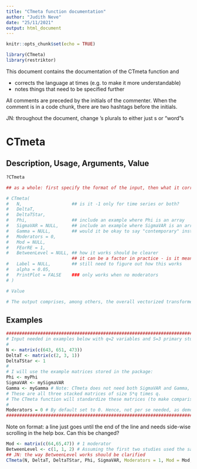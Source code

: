 ```yaml
---
title: "CTmeta function documentation"
author: "Judith Neve"
date: "25/11/2021"
output: html_document
---
```


```r
knitr::opts_chunk$set(echo = TRUE)
```

```r
library(CTmeta)
library(restriktor)
```

This document contains the documentation of the CTmeta function and

- corrects the language at times (e.g. to make it more understandable)
- notes things that need to be specified further

All comments are preceded by the initials of the commenter. When the comment is in a code chunk, there are two hashtags before the initials.

JN: throughout the document, change 's plurals to either just s or "word"s

# CTmeta

## Description, Usage, Arguments, Value

```r
?CTmeta

## as a whole: first specify the format of the input, then what it corresponds to - Alex and Rebecca, do you agree?

# CTmeta(
#   N,                   ## is it -1 only for time series or both?
#   DeltaT,
#   DeltaTStar,
#   Phi,                 ## include an example where Phi is an array
#   SigmaVAR = NULL,     ## include an example where SigmaVAR is an array
#   Gamma = NULL,        ## would it be okay to say "contemporary" instead of "contemporaneous"?
#   Moderators = 0,
#   Mod = NULL,
#   FEorRE = 1,
#   BetweenLevel = NULL, ## how it works should be clearer
                         ## it can be a factor in practice - is it meant to be this way??
#   Label = NULL,        ## still need to figure out how this works
#   alpha = 0.05,
#   PrintPlot = FALSE    ### only works when no moderators
# )

# Value

# The output comprises, among others, the overall vectorized transformed standardized lagged effects, their covariance matrix, and the corresponding elliptical/multivariate 95% CI.
```

## Examples

```r
##################################################################################################
# Input needed in examples below with q=2 variables and S=3 primary studies
#
N <- matrix(c(643, 651, 473))
DeltaT <- matrix(c(2, 3, 1))
DeltaTStar <- 1
#
# I will use the example matrices stored in the package:
Phi <- myPhi
SigmaVAR <- mySigmaVAR
Gamma <- myGamma # Note: CTmeta does not need both SigmaVAR and Gamma, as denomstrated below.
# These are all three stacked matrices of size S*q times q.
# The CTmeta function will standardize these matrices (to make comparison of effects meaningful).
#
Moderators = 0 # By default set to 0. Hence, not per se needed, as demonstrated below.
##################################################################################################
```

Note on format: a line just goes until the end of the line and needs side-wise scrolling in the help box. Can this be changed?

```r
Mod <- matrix(c(64,65,47)) # 1 moderator
BetweenLevel <- c(1, 1, 2) # Assuming the first two studies used the same sample/dataset.
## JN: the way BetweenLevel works should be clarified
CTmeta(N, DeltaT, DeltaTStar, Phi, SigmaVAR, Moderators = 1, Mod = Mod, FEorRE = 2, BetweenLevel = BetweenLevel) # Two-level RE meta-analysis example
```

